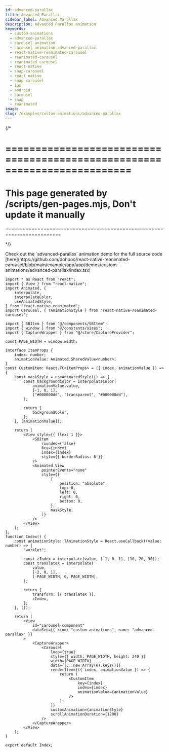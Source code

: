 ```yaml
---
id: advanced-parallax
title: Advanced Parallax
sidebar_label: Advanced Parallax
description: Advanced Parallax animation
keywords:
  - custom-animations
  - advanced-parallax
  - carousel animation
  - carousel animation advanced-parallax
  - react-native-reanimated-carousel
  - reanimated-carousel
  - reanimated carousel
  - react-native
  - snap-carousel
  - react native
  - snap carousel
  - ios
  - android
  - carousel
  - snap
  - reanimated
image:
slug: /examples/custom-animations/advanced-parallax
---
```


{/* 

=========================================================================
=========================================================================
This page generated by /scripts/gen-pages.mjs, Don't update it manually 
=========================================================================
=========================================================================

*/}


<Callout emoji="👾">
  Check out the `advanced-parallax` animation demo for the full source code [here](https://github.com/dohooo/react-native-reanimated-carousel/blob/main/example/app/app/demos/custom-animations/advanced-parallax/index.tsx)
</Callout>

<Demo kind="custom-animations" name="advanced-parallax" />

```tsx copy
import * as React from "react";
import { View } from "react-native";
import Animated, {
	interpolate,
	interpolateColor,
	useAnimatedStyle,
} from "react-native-reanimated";
import Carousel, { TAnimationStyle } from "react-native-reanimated-carousel";

import { SBItem } from "@/components/SBItem";
import { window } from "@/constants/sizes";
import { CaptureWrapper } from "@/store/CaptureProvider";

const PAGE_WIDTH = window.width;

interface ItemProps {
	index: number;
	animationValue: Animated.SharedValue<number>;
}
const CustomItem: React.FC<ItemProps> = ({ index, animationValue }) => {
	const maskStyle = useAnimatedStyle(() => {
		const backgroundColor = interpolateColor(
			animationValue.value,
			[-1, 0, 1],
			["#000000dd", "transparent", "#000000dd"],
		);

		return {
			backgroundColor,
		};
	}, [animationValue]);

	return (
		<View style={{ flex: 1 }}>
			<SBItem
				rounded={false}
				key={index}
				index={index}
				style={{ borderRadius: 0 }}
			/>
			<Animated.View
				pointerEvents="none"
				style={[
					{
						position: "absolute",
						top: 0,
						left: 0,
						right: 0,
						bottom: 0,
					},
					maskStyle,
				]}
			/>
		</View>
	);
};
function Index() {
	const animationStyle: TAnimationStyle = React.useCallback((value: number) => {
		"worklet";

		const zIndex = interpolate(value, [-1, 0, 1], [10, 20, 30]);
		const translateX = interpolate(
			value,
			[-2, 0, 1],
			[-PAGE_WIDTH, 0, PAGE_WIDTH],
		);

		return {
			transform: [{ translateX }],
			zIndex,
		};
	}, []);

	return (
		<View
			id="carousel-component"
			dataSet={{ kind: "custom-animations", name: "advanced-parallax" }}
		>
			<CaptureWrapper>
				<Carousel
					loop={true}
					style={{ width: PAGE_WIDTH, height: 240 }}
					width={PAGE_WIDTH}
					data={[...new Array(6).keys()]}
					renderItem={({ index, animationValue }) => {
						return (
							<CustomItem
								key={index}
								index={index}
								animationValue={animationValue}
							/>
						);
					}}
					customAnimation={animationStyle}
					scrollAnimationDuration={1200}
				/>
			</CaptureWrapper>
		</View>
	);
}

export default Index;

```